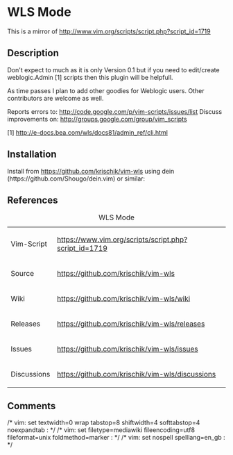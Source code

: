 = WLS Mode =

This is a mirror of http://www.vim.org/scripts/script.php?script_id=1719

== Description ==

Don't expect to much as it is only Version 0.1 but if you need to edit/create weblogic.Admin [1] scripts then this plugin will be helpfull.

As time passes I plan to add other goodies for Weblogic users. Other contributors are welcome as well.

Reports errors to: http://code.google.com/p/vim-scripts/issues/list
Discuss improvements on: http://groups.google.com/group/vim_scripts

[1] http://e-docs.bea.com/wls/docs81/admin_ref/cli.html

== Installation ==

Install from https://github.com/krischik/vim-wls using dein (https://github.com/Shougo/dein.vim) or similar:

{{code|lang=vim|
call dein#begin('$HOME/vimfiles/bundles')
call dein#add('krischik/vim-wls')
call dein#end()
call dein#install()
}}

== References ==

{|
|+ WLS Mode
|-
| Vim-Script	|| https://www.vim.org/scripts/script.php?script_id=1719
|-
| Source	|| https://github.com/krischik/vim-wls
|-
| Wiki		|| https://github.com/krischik/vim-wls/wiki
|-
| Releases	|| https://github.com/krischik/vim-wls/releases
|-
| Issues	|| https://github.com/krischik/vim-wls/issues
|-
| Discussions	|| https://github.com/krischik/vim-wls/discussions
|}

==Comments==

/* vim: set textwidth=0 wrap tabstop=8 shiftwidth=4 softtabstop=4 noexpandtab : */
/* vim: set filetype=mediawiki fileencoding=utf8 fileformat=unix foldmethod=marker : */
/* vim: set nospell spelllang=en_gb : */
